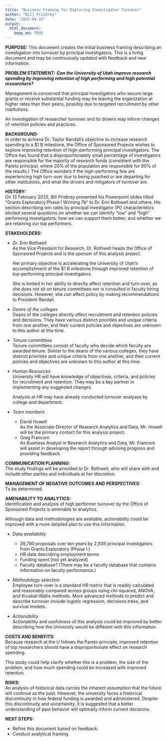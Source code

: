 ```yaml
---
title: "Business Framing for Exploring Investigator Turnover"
author: "Bill Prisbrey"
date: "2025-04-15"
output: 
  html_document:
    keep_md: TRUE
---
```


**PURPOSE:**  This document creates the initial business framing describing an investigation into turnover by principal investigators.  This is a living document and may be continuously updated with feedback and new information.   

**PROBLEM STATEMENT:** ***Can the University of Utah improve research spending by improving retention of high performing and high potential researchers?***

Management is concerned that principal investigators who secure large grants or receive substantial funding may be leaving the organization at higher rates than their peers, possibly due to targeted recruitment by other institutions.

An investigation of researcher turnover and its drivers may inform changes of retention policies and practices.   

**BACKGROUND:**     
In order to achieve Dr. Taylor Randall's objective to increase research spending to a $1 B milestone, the Office of Sponsored Projects wishes to explore improving retention of high-performing principal investigators.  The Office has found that a disproportionately small percentage of investigators are responsible for the majority of research funds (consistent with the Pareto principal, where 20% of the population are responsible for 80% of the results.) The Office wonders if the high-performing few are experiencing high turn-over due to being poached or are departing for other institutions, and what the drivers and mitigators of turnover are.

**HISTORY:**      
On 13 February 2025, Bill Prisbrey presented his Powerpoint slides titled "Grants Exploratory Phase I Winning 7b" to Dr. Erin Rothwell and others.  His section describing win rates by principal investigator (PI) characteristics elicited several questions on whether we can identify "low" and "high" performing investigators; how we can support them better; and whether we are retaining our top performers.

**STAKEHOLDERS:**   

- *Dr. Erin Rothwell*   
  As the Vice President for Research, Dr. Rothwell heads the Office of Sponsored Projects and is the sponsor of this analysis project.   
  
  Her primary objective is accelerating the University of Utah's accomplishment of the $1 B milestone through improved retention of top-performing principal investigators.    
  
  She is limited in her ability to directly affect retention and turn-over, as she does not sit on tenure committees nor is consulted in faculty hiring decisions.  However, she can affect policy by making recommendations to President Randall. 
  
- *Deans of the colleges*    
  Deans of the colleges directly affect recruitment and retention policies and decisions.  They have various distinct priorities and unique criteria from one another, and their current policies and objectives are unknown to this author at this time.
  
- *Tenure committees*   
  Tenure committees consist of faculty who decide which faculty are awarded tenure.  Similar to the deans of the various colleges, they have distinct priorities and unique criteria from one another, and their current policies and objectives are unknown to this author at this time.
  
- *Human Resources*    
  University HR will have knowledge of objectives, criteria, and policies for recruitment and retention.  They may be a key partner in implementing any suggested changes.  
  
  Analysts at HR may have already conducted turnover analyses by college and department. 

- *Team members*
    - David Howell  
  As the Associate Director of Research Analytics and Data, Mr. Howell will be the primary contact for this analysis project.
    - Greg Francom  
  As Business Analyst in Research Analytics and Data, Mr. Francom will assist in developing the report through advising progress and providing feedback.

**COMMUNICATION PLANNING:**     
The study findings will be provided to Dr. Rothwell, who will share with and include other parties and individuals at her discretion. 

**MANAGEMENT OF NEGATIVE OUTCOMES AND PERSPECTIVES:**   
To be determined.

**AMENABILITY TO ANALYTICS:**     
Identification and analysis of high performer turnover by the Office of Sponsored Projects is amenable to analytics.    

Although data and methodologies are available, actionability could be improved with a more detailed plan to use this information.    
  
  - *Data availability*  
    - 28,790 proposals over ten years by 2,936 principal investigators from Grants Exploratory (Phase I.)
    - HR data describing employment terms
    - Funding spent [not yet analyzed]
    - Faculty database? (There may be a faculty database that contains information on faculty performance.)

  - *Methodology selection*  
  Employee turn-over is a standard HR metric that is readily calculated and reasonably compared across groups using chi-squared, ANOVA, and Kruskal-Wallis methods.  More advanced methods to predict and describe turnover include logistic regression, decisions trees, and survival models.
  
  - *Actionability*        
  Actionability and usefulness of this analysis could be improved by better describing how the University would be different with this information.

**COSTS AND BENEFITS:**    
  Because research at the U follows the Pareto principle, improved retention of top researchers should have a disproportionate effect on research spending.   
  
  This study could help clarify whether this is a problem, the size of the problem, and how much spending could be increased with improved retention.    

**RISKS:**    
  An analysis of historical data carries the inherent assumption that the future will continue as the past.  However, the university faces a historical discontinuity in how federal funding is awarded and administered. 
  Despite this discontinuity and uncertainity, it is suggested that a better understanding of past behavior will optimally inform current decisions.  

**NEXT STEPS:** 

- Refine this document based on feedback.   
- Conduct analytical framing.   

